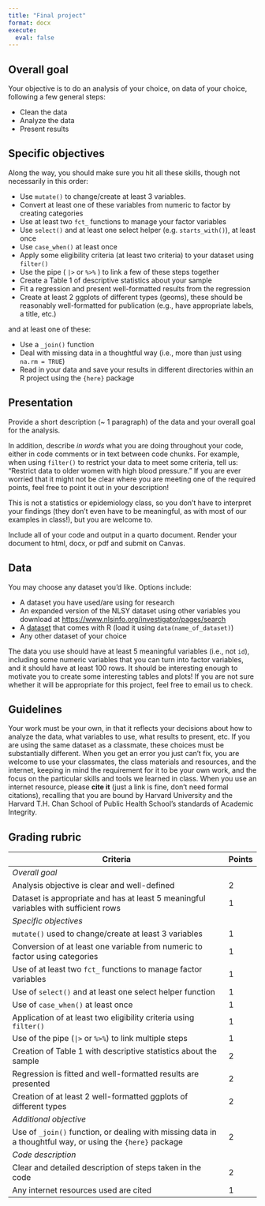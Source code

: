 ```yaml
---
title: "Final project"
format: docx
execute:
  eval: false
---
```


## Overall goal

Your objective is to do an analysis of your choice, on data of your choice, following a few general steps:

- Clean the data
- Analyze the data
- Present results

## Specific objectives

Along the way, you should make sure you hit all these skills, though not necessarily in this order:

- Use `mutate()` to change/create at least 3 variables. 
- Convert at least one of these variables from numeric to factor by creating categories
- Use at least two `fct_` functions to manage your factor variables
- Use `select()` and at least one select helper (e.g. `starts_with()`), at least once
- Use `case_when()` at least once
- Apply some eligibility criteria (at least two criteria) to your dataset using `filter()`
- Use the pipe ( `|>` or `%>%` ) to link a few of these steps together
- Create a Table 1 of descriptive statistics about your sample
- Fit a regression and present well-formatted results from the regression
- Create at least 2 ggplots of different types (geoms), these should be reasonably well-formatted for publication (e.g., have appropriate labels, a title, etc.)

and at least one of these:

- Use a `_join()` function
- Deal with missing data in a thoughtful way (i.e., more than just using `na.rm = TRUE`)
- Read in your data and save your results in different directories within an R project using the `{here}` package

## Presentation

Provide a short description (~ 1 paragraph) of the data and your overall goal for the analysis.

In addition, describe *in words* what you are doing throughout your code, either in code comments or in text between code chunks. For example, when using `filter()` to restrict your data to meet some criteria, tell us: "Restrict data to older women with high blood pressure." If you are ever worried that it might not be clear where you are meeting one of the required points, feel free to point it out in your description!

This is not a statistics or epidemiology class, so you don't have to interpret your findings (they don't even have to be meaningful, as with most of our examples in class!), but you are welcome to.

Include all of your code and output in a quarto document. Render your document to html, docx, or pdf and submit on Canvas. 

## Data

You may choose any dataset you'd like. Options include:

  - A dataset you have used/are using for research
  - An expanded version of the NLSY dataset using other variables you download at <https://www.nlsinfo.org/investigator/pages/search>
  - A [dataset](https://stat.ethz.ch/R-manual/R-devel/library/datasets/html/00Index.html) that comes with R (load it using `data(name_of_dataset)`)
  - Any other dataset of your choice
  
The data you use should have at least 5 meaningful variables (i.e., not `id`), including some numeric variables that you can turn into factor variables, and it should have at least 100 rows. It should be interesting enough to motivate you to create some interesting tables and plots! If you are not sure whether it will be appropriate for this project, feel free to email us to check.

## Guidelines

Your work must be your own, in that it reflects your decisions about how to analyze the data, what variables to use, what results to present, etc. If you are using the same dataset as a classmate, these choices must be substantially different. When you get an error you just can't fix, you are welcome to use your classmates, the class materials and resources, and the internet, keeping in mind the requirement for it to be your own work, and the focus on the particular skills and tools we learned in class. When you use an internet resource, please **cite it** (just a link is fine, don't need formal citations), recalling that you are bound by Harvard University and the Harvard T.H. Chan School of Public Health School’s standards of Academic Integrity.

## Grading rubric

| Criteria                                                                                                  | Points |
|-----------------------------------------------------------------------------------------------------------|--------|
| *Overall goal*                                                                                            |        |
|   Analysis objective is clear and well-defined                                                          |   2    |
|   Dataset is appropriate and has at least 5 meaningful variables with sufficient rows                   |   1    |
| *Specific objectives*                                                                                     |        |
|   `mutate()` used to change/create at least 3 variables                                                 |   1    |
|   Conversion of at least one variable from numeric to factor using categories                           |   1    |
|   Use of at least two `fct_` functions to manage factor variables                                       |   1    |
|   Use of `select()` and at least one select helper function                                             |   1    |
|   Use of `case_when()` at least once                                                                    |   1    |
|   Application of at least two eligibility criteria using `filter()`                                     |   1    |
|   Use of the pipe (`|>` or `%>%`) to link multiple steps                                                |   1    |
|   Creation of Table 1 with descriptive statistics about the sample                                     |   2    |
|   Regression is fitted and well-formatted results are presented                                        |   2    |
|   Creation of at least 2 well-formatted ggplots of different types                                     |   2    |
| *Additional objective *                                                                                    |        |
|   Use of `_join()` function, or dealing with missing data in a thoughtful way, or using the `{here}` package |   2    |
| *Code description*                                                                                        |      |
|   Clear and detailed description of steps taken in the code                                            |   2    |
|   Any internet resources used are cited                                                                 |   1    |
